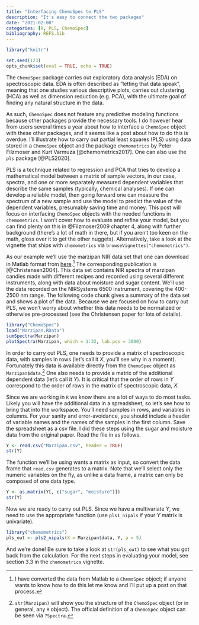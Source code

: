 ```yaml
---
title: "Interfacing ChemoSpec to PLS"
description: "It's easy to connect the two packages"
date: "2021-02-08"
categories: [R, PLS, ChemoSpec]
bibliography: REFS.bib
---
```


```r
library("knitr")

set.seed(123)
opts_chunk$set(eval = TRUE, echo = TRUE)
```

The `ChemoSpec` package carries out exploratory data analysis (EDA) on spectroscopic data.  EDA is often described as "letting that data speak", meaning that one studies various descriptive plots, carries out clustering (HCA) as well as dimension reduction (e.g. PCA), with the ultimate goal of finding any natural structure in the data.

As such, `ChemoSpec` does not feature any predictive modeling functions because other packages provide the necessary tools. I do however hear from users several times a year about how to interface a `ChemoSpec` object with these other packages, and it seems like a post about how to do this is overdue.   I'll illustrate how to carry out partial least squares (PLS) using data stored in a `ChemoSpec` object and the package `chemometrics` by Peter Filzmoser and Kurt Varmuza [@chemometrics2017].  One can also use the `pls` package [@PLS2020].

PLS is a technique related to regression and PCA that tries to develop a mathematical model between a matrix of sample vectors, in our case, spectra, and one or more separately measured dependent variables that describe the same samples (typically, chemical analyses).  If one can develop a reliable model, then going forward one can measure the spectrum of a new sample and use the model to predict the value of the dependent variables, presumably saving time and money.  This post will focus on interfacing `ChemoSpec` objects with the needed functions in `chemometrics`.  I won't cover how to evaluate and refine your model, but you can find plenty on this in @Filzmoser2009 chapter 4, along with further background (there's a lot of math in there, but if you aren't too keen on the math, gloss over it to get the other nuggets). Alternatively, take a look at the vignette that ships with `chemometrics` via `browseVignettes("chemometrics")`.

As our example we'll use the marzipan NIR data set that one can download in Matlab format from [here](http://www.models.life.ku.dk/Marzipan).[^1]  The corresponding publication is [@Christensen2004].  This data set contains NIR spectra of marzipan candies made with different recipes and recorded using several different instruments, along with data about moisture and sugar content.  We'll use the data recorded on the NIRSystems 6500 instrument, covering the 400-2500 nm range.  The following code chunk gives a summary of the data set and shows a plot of the data. Because we are focused on how to carry out PLS, we won't worry about whether this data needs to be normalized or otherwise pre-processed (see the Christensen paper for lots of details).

```r
library("ChemoSpec")
load("Marzipan.RData")
sumSpectra(Marzipan)
plotSpectra(Marzipan, which = 1:32, lab.pos = 3000)
```

In order to carry out PLS, one needs to provide a matrix of spectroscopic data, with samples in rows (let's call it $X$, you'll see why in a moment).  Fortunately this data is available directly from the `ChemoSpec` object as `Marzipan$data`.[^2]  One also needs to provide a matrix of the additional dependent data (let's call it $Y$).  It is critical that the order of rows in $Y$ correspond to the order of rows in the matrix of spectroscopic data, $X$.

Since we are working in `R` we know there are a lot of ways to do most tasks.  Likely you will have the additional data in a spreadsheet, so let's see how to bring that into the workspace.  You'll need samples in rows, and variables in columns.  For your sanity and error-avoidance, you should include a header of variable names and the names of the samples in the first column.  Save the spreadsheet as a csv file.  I did these steps using the sugar and moisture data from the original paper.  Read the file in as follows.

```r
Y <- read.csv("Marzipan.csv", header = TRUE)
str(Y)
```

The function we'll be using wants a matrix as input, so convert the data frame that `read.csv` generates to a matrix.  Note that we'll select only the numeric variables on the fly, as unlike a data frame, a matrix can only be composed of one data type.

```r
Y <- as.matrix(Y[, c("sugar", "moisture")])
str(Y)
```

Now we are ready to carry out PLS.  Since we have a multivariate $Y$, we need to use the appropriate function (use `pls1_nipals` if your $Y$ matrix is univariate).

```r
library("chemometrics")
pls_out <- pls2_nipals(X = Marzipan$data, Y, a = 5)
```

And we're done!  Be sure to take a look at `str(pls_out)` to see what you got back from the calculation.  For the next steps in evaluating your model, see section 3.3 in the `chemometrics` vignette.


[^1]: I have converted the data from Matlab to a `ChemoSpec` object; if anyone wants to know how to do this let me know and I'll put up a post on that process.
[^2]: `str(Marzipan)` will show you the structure of the `ChemoSpec` object (or in general, any `R` object).  The official definition of a `ChemoSpec` object can be seen via `?Spectra`.
